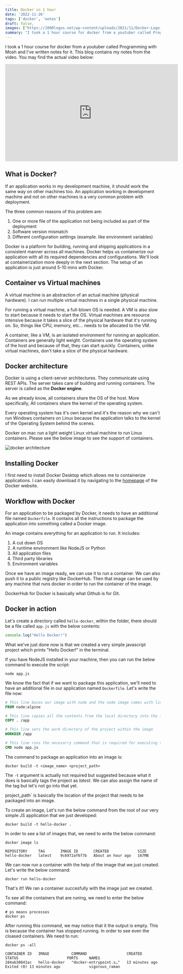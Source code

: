 ```yaml
---
title: Docker in 1 hour
date: '2022-11-26'
tags: ['docker', 'notes']
draft: false,
images: ["https://1000logos.net/wp-content/uploads/2021/11/Docker-Logo-2013.png", "/static/images/blogs/what-is-docker/architecture.png"] # The first element would be the cover image
summary: "I took a 1 hour course for docker from a youtuber called Programming with Mosh and I've written notes for it"
---
```


I took a 1 hour course for docker from a youtuber called Programming with Mosh and I've written notes for it. This blog contains my notes from the video. You may find the actual video below:
<iframe width="560" height="315" src="https://www.youtube-nocookie.com/embed/pTFZFxd4hOI" frameBorder="0" allow="accelerometer; autoplay; encrypted-media; gyroscope; picture-in-picture" allowFullScreen></iframe>

## What is Docker?
If an application works in my development machine, it should work the same way on other machines too. An application working in development machine and not on other machines is a very common problem with deployment.

The three common reasons of this problem are:
1. One or more file of the application not being included as part of the deployment
1. Software version mismatch
1. Different configuration settings (example. like environment variables)

Docker is a platform for building, running and shipping applications in a consistent manner across all machines. Docker helps us containerize our application with all its required dependencies and configurations. We'll look at containerization more deeply in the next section. The setup of an application is just around 5-10 mins with Docker.

## Container vs Virtual machines
A virtual machine is an abstraction of an actual machine (physical hardware). I can run multiple virtual machines in a single physical machine.

For running a virtual machine, a full-blown OS is needed. A VM is also slow to start because it needs to start the OS. Virtual machines are resource intensive because it takes a slice of the physical hardware that it's running on. So, things like CPU, memory, etc... needs to be allocated to the VM. 

A container, like a VM, is an isolated environment for running an application. Containers are generally light weight. Containers use the operating system of the host and because of that, they can start quickly. Containers, unlike virtual machines, don't take a slice of the physical hardware.

## Docker architecture
Docker is using a client-server architectures. They communicate using REST APIs. The server takes care of building and running containers. The server is called as the **Docker engine**.

As we already know, all containers share the OS of the host. More specifically, All containers share the kernel of the operating system.

Every operating system has it's own kernel and it's the reason why we can't run Windows containers on Linux because the application talks to the kernel of the Operating System behind the scenes. 

Docker on mac run a light weight Linux virtual machine to run Linux containers. Please see the below image to see the support of containers.

<Image alt="docker architecture" src="/static/images/blogs/what-is-docker/architecture.png" width={800} height={400} />

## Installing Docker
I first need to install Docker Desktop which allows me to containerize applications. I can easily download it by navigating to the [homepage](https://www.docker.com/) of the Docker website.

## Workflow with Docker
For an application to be packaged by Docker, it needs to have an additional file named `Dockerfile`. It contains all the instructions to package the application into something called a Docker image.

An image contains everything for an application to run. It includes:
1. A cut down OS
1. A runtime environment like NodeJS or Python
1. All application files
1. Third party libraries
1. Environment variables

Once we have an image ready, we can use it to run a container. We can also push it to a public registry like DockerHub. Then that image can be used by any machine that runs docker in order to run the container of the image.

DockerHub for Docker is basically what Github is for Git.

## Docker in action

Let's create a directory called `hello-docker`, within the folder, there should be a file called `app.js` with the below contents:
```javascript
console.log("Hello Docker!")
```

What we've just done now is that we created a very simple javascript project which prints "Hello Docker!" in the terminal.

If you have NodeJS installed in your machine, then you can run the below command to execute the script:
```console
node app.js
```

We know the fact that if we want to package this application, we'll need to have an additional file in our application named `Dockerfile`. Let's write the file now:
```Dockerfile
# This line bases our image with node and the node image comes with linux. After the `:`, we are specifying the linux distro. Alpine is a lightweight linux disto
FROM node:alpine

# This line copies all the contents from the local directory into the file system of the image
COPY . /app

# This line sets the work directory of the project within the image
WORKDIR /app

# This line runs the necesarry command that is required for executing the project
CMD node app.js
```

The command to package an application into an image is:
```console
docker build -t <image_name> <project_path>
```

The `-t` argument is actually not required but suggested because what it does is basically tags the project as _latest_. We can also assign the name of the tag but let's not go into that yet.

project_path` is basically the location of the project that needs to be packaged into an image.

To create an image, Let's run the below command from the root of our very simple JS application that we just developed:
```console
docker build -t hello-docker .
```

In order to see a list of images that, we need to write the below command:
```console
docker image ls

REPOSITORY     TAG       IMAGE ID       CREATED             SIZE
hello-docker   latest    9c6972af6f7b   About an hour ago   167MB
```

We can now run a container with the help of the image that we just created. Let's write the below command:
```console
docker run hello-docker
```

That's it!! We ran a container succesfully with the image just we created. 

To see all the containers that are runing, we need to enter the below command:
```console
# ps means processes
docker ps
```

After running this command, we may notice that it the output is empty. This is because the container has stopped running. In order to see even the cloased containers. We need to run:
```
docker ps -all

CONTAINER ID   IMAGE          COMMAND                  CREATED          STATUS                      PORTS     NAMES
284ab30841ac   hello-docker   "docker-entrypoint.s…"   13 minutes ago   Exited (0) 13 minutes ago             vigorous_raman

```
